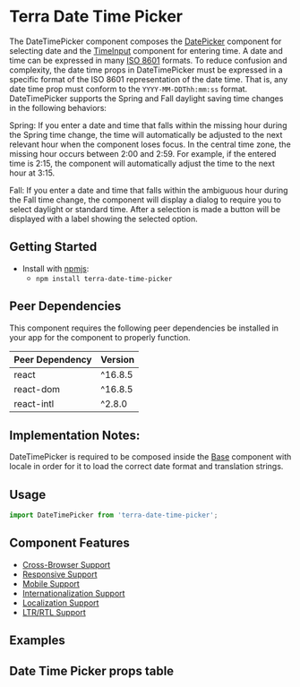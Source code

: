 

<Badge />

# Terra Date Time Picker

The DateTimePicker component composes the [DatePicker][1] component for selecting date and the [TimeInput][2] component for entering time. A date and time can be expressed in many [ISO 8601](https://en.wikipedia.org/wiki/ISO_8601) formats. To reduce confusion and complexity, the date time props in DateTimePicker must be expressed in a specific format of the ISO 8601 representation of the date time. That is, any date time prop must conform to the `YYYY-MM-DDThh:mm:ss` format. DateTimePicker supports the Spring and Fall daylight saving time changes in the following behaviors:

Spring: If you enter a date and time that falls within the missing hour during the Spring time change, the time will automatically be adjusted to the next relevant hour when the component loses focus. In the central time zone, the missing hour occurs between 2:00 and 2:59. For example, if the entered time is 2:15, the component will automatically adjust the time to the next hour at 3:15.

Fall: If you enter a date and time that falls within the ambiguous hour during the Fall time change, the component will display a dialog to require you to select daylight or standard time. After a selection is made a button will be displayed with a label showing the selected option.


## Getting Started

- Install with [npmjs](https://www.npmjs.com):
  - `npm install terra-date-time-picker`

<!-- AUTO-GENERATED-CONTENT:START Peer Dependencies -->
## Peer Dependencies

This component requires the following peer dependencies be installed in your app for the component to properly function.

| Peer Dependency | Version |
|-|-|
| react | ^16.8.5 |
| react-dom | ^16.8.5 |
| react-intl | ^2.8.0 |

<!-- AUTO-GENERATED-CONTENT:END -->

## Implementation Notes:
DateTimePicker is required to be composed inside the [Base][3] component with locale in order for it to load the correct date format and translation strings.

[1]: https://engineering.cerner.com/terra-framework/components/terra-date-picker/date-picker/date-picker
[2]: https://engineering.cerner.com/terra-framework/components/terra-time-input/time-input/time-input
[3]: https://engineering.cerner.com/terra-core/components/terra-base/base/base

## Usage
```js
import DateTimePicker from 'terra-date-time-picker';
```

## Component Features
* [Cross-Browser Support](https://engineering.cerner.com/terra-ui/contributing/terra-ui/component-standards#cross-browser-support)
* [Responsive Support](https://engineering.cerner.com/terra-ui/contributing/terra-ui/component-standards#responsive-support)
* [Mobile Support](https://engineering.cerner.com/terra-ui/contributing/terra-ui/component-standards#mobile-support)
* [Internationalization Support](https://engineering.cerner.com/terra-ui/contributing/terra-ui/component-standards#internationalization-i18n-support)
* [Localization Support](https://engineering.cerner.com/terra-ui/contributing/terra-ui/component-standards#internationalization-i18n-support)
* [LTR/RTL Support](https://engineering.cerner.com/terra-ui/contributing/terra-ui/component-standards#ltr--rtl-support)

## Examples
<DateTimePickerDefault title='Default' />
<DateTimePickerDefaultDateTime title='Default Date Time' />
<DateTimePickerDefaultDateOnly title='Default Date Only' />
<DateTimePickerExcludeDates title='Exclude Dates' />
<DateTimePickerIncludeDates title='Include Dates' />
<DateTimePickerFilterDates title='Include Dates' />
<DateTimePickerMinMax title='Min Max Selection Options' />
<DateTimePickerDST title='Daylight Saving' />
<DateTimePickerTimeVariant title='Time Variant with 12-hour Time format' />
<DateTimePickerWithSeconds title='With Seconds Field' />
<DateTimePickerWithSecondsAndTimeVariant title='With Seconds Field in 12-hour Time format' />
<DateTimePickerInvalid title='Invalid' />
<DateTimePickerIncomplete title='Incomplete' />
<DateTimePickerTimeZone title='With time zone' />


## Date Time Picker props table
<DateTimePickerSrc />